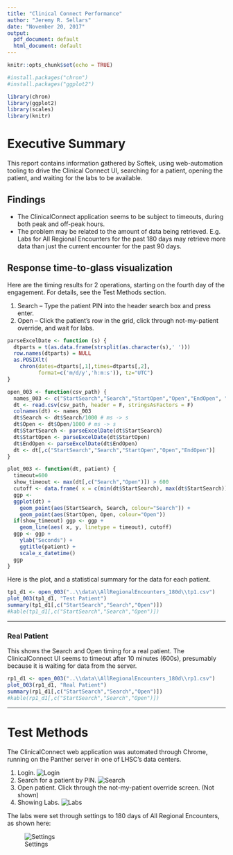 ```yaml
---
title: "Clinical Connect Performance"
author: "Jeremy R. Sellars"
date: "November 20, 2017"
output:
  pdf_document: default
  html_document: default
---
```


```r
knitr::opts_chunk$set(echo = TRUE)

#install.packages("chron")
#install.packages("ggplot2")

library(chron)
library(ggplot2)
library(scales)
library(knitr)
```

# Executive Summary

This report contains information gathered by Softek, using web-automation tooling to drive the Clinical Connect UI, searching for a patient, opening the patient, and waiting for the labs to be available.

## Findings

* The ClinicalConnect application seems to be subject to timeouts, during both peak and off-peak hours.
* The problem may be related to the amount of data being retrieved.  E.g. Labs for All Regional Encounters for the past 180 days may retrieve more data than just the current encounter for the past 90 days.


## Response time-to-glass visualization

Here are the timing results for 2 operations, starting on the fourth day of the engagement.  For details, see the Test Methods section.

1. Search -- Type the patient PIN into the header search box and press enter.
2. Open -- Click the patient's row in the grid, click through not-my-patient override, and wait for labs.

```r


parseExcelDate <- function (s) {
  dtparts = t(as.data.frame(strsplit(as.character(s),' ')))
  row.names(dtparts) = NULL
  as.POSIXlt(
    chron(dates=dtparts[,1],times=dtparts[,2],
          format=c('m/d/y','h:m:s')), tz="UTC")
}

open_003 <- function(csv_path) {
  names_003 <- c("StartSearch","Search","StartOpen","Open","EndOpen", "screenshot", "Blank")
  dt <- read.csv(csv_path, header = F, stringsAsFactors = F)
  colnames(dt) <- names_003
  dt$Search <- dt$Search/1000 # ms -> s
  dt$Open <- dt$Open/1000 # ms -> s
  dt$StartSearch <- parseExcelDate(dt$StartSearch)
  dt$StartOpen <- parseExcelDate(dt$StartOpen)
  dt$EndOpen <- parseExcelDate(dt$EndOpen)
  dt <- dt[,c("StartSearch","Search","StartOpen","Open","EndOpen")]
}

plot_003 <- function(dt, patient) {
  timeout=600
  show_timeout <- max(dt[,c("Search","Open")]) > 600
  cutoff <- data.frame( x = c(min(dt$StartSearch), max(dt$StartSearch)), y = timeout, timeout = factor(timeout))
  ggp <-
  ggplot(dt) +
    geom_point(aes(StartSearch, Search, colour="Search")) +
    geom_point(aes(StartOpen, Open, colour="Open"))
  if(show_timeout) ggp <- ggp +
    geom_line(aes( x, y, linetype = timeout), cutoff)
  ggp <- ggp + 
    ylab("Seconds") +
    ggtitle(patient) +
    scale_x_datetime()
  ggp
}
```

Here is the plot, and a statistical summary for the data for each patient.

```r

tp1_d1 <- open_003("..\\data\\AllRegionalEncounters_180d\\tp1.csv")
plot_003(tp1_d1, "Test Patient")
summary(tp1_d1[,c("StartSearch","Search","Open")])
#kable(tp1_d1[,c("StartSearch","Search","Open")])
```

-------------

### Real Patient

This shows the Search and Open timing for a real patient.  The ClinicalConnect UI seems to timeout after 10 minutes (600s), presumably because it is waiting for data from the server.

```r

rp1_d1 <- open_003("..\\data\\AllRegionalEncounters_180d\\rp1.csv")
plot_003(rp1_d1, "Real Patient")
summary(rp1_d1[,c("StartSearch","Search","Open")])
#kable(rp1_d1[,c("StartSearch","Search","Open")])

```

----------

# Test Methods

The ClinicalConnect web application was automated through Chrome, running on the Panther server in one of LHSC's data centers.

1. Login. ![Login](..\\data\\AllRegionalEncounters_180d\\tp.0.login.11-17-2017 14-56-05.png)
2. Search for a patient by PIN.  ![Search](..\\data\\AllRegionalEncounters_180d\\tp.1.patients.11-17-2017 14-56-05.png)
3. Open patient.  Click through the not-my-patient override screen. (Not shown)
5. Showing Labs.  ![Labs](..\\data\\AllRegionalEncounters_180d\\tp.3.labs.11-17-2017 14-56-05.png)

The labs were set through settings to 180 days of All Regional Encounters, as shown here:

![Settings](..\\data\\AllRegionalEncounters_180d\\AllRegionalEncounters_180d.png)
